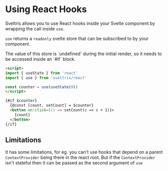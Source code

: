 
# Using React Hooks

Sveltris allows you to use React hooks inside your Svelte component by wrapping the call inside `use`.

`use` returns a `readonly` svelte store that can be subscribed to by your component.

<Callout>
  The value of this store is `undefined` during the initial render, so it needs
  to be accessed inside an `#if` block.
</Callout>

```html
<script>
import { useState } from 'react'
import { use } from 'sveltris/react'

const counter = use(useState(0))
</script>

{#if $counter}
  {@const [count, setCount] = $counter}
  <button on:click={() => setCount(c => c + 1)}>
    {count}
  </button>
{/if}
```

## Limitations

It has some limitations, for eg. you can't use hooks that depend on a parent `ContextProvider` being there in the react root. But if the `ContextProvider` isn't stateful then it can be passed as the second argument of `use`
